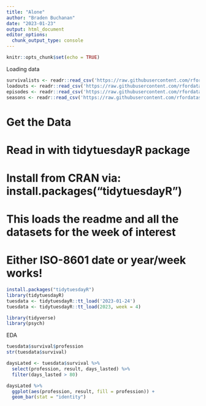 ```yaml
---
title: "Alone"
author: "Braden Buchanan"
date: "2023-01-23"
output: html_document
editor_options: 
  chunk_output_type: console
---
```


```r
knitr::opts_chunk$set(echo = TRUE)
```

Loading data
```r
survivalists <- readr::read_csv('https://raw.githubusercontent.com/rfordatascience/tidytuesday/master/data/2023/2023-01-24/survivalists.csv')
loadouts <- readr::read_csv('https://raw.githubusercontent.com/rfordatascience/tidytuesday/master/data/2023/2023-01-24/loudouts.csv')
episodes <- readr::read_csv('https://raw.githubusercontent.com/rfordatascience/tidytuesday/master/data/2023/2023-01-24/episodes.csv')
seasons <- readr::read_csv('https://raw.githubusercontent.com/rfordatascience/tidytuesday/master/data/2023/2023-01-24/seasons.csv')
```

# Get the Data

# Read in with tidytuesdayR package 
# Install from CRAN via: install.packages("tidytuesdayR")
# This loads the readme and all the datasets for the week of interest

# Either ISO-8601 date or year/week works!
```r
install.packages("tidytuesdayR")
library(tidytuesdayR)
tuesdata <- tidytuesdayR::tt_load('2023-01-24')
tuesdata <- tidytuesdayR::tt_load(2023, week = 4)
```

```r
library(tidyverse)
library(psych)
```

EDA
```r
tuesdata$survival$profession
str(tuesdata$survival)

daysLated <- tuesdata$survival %>%
  select(profession, result, days_lasted) %>%
  filter(days_lasted > 80)

daysLated %>%
  ggplot(aes(profession, result, fill = profession)) +
  geom_bar(stat = "identity")
```
